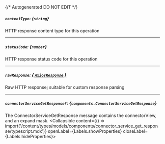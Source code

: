 {/* Autogenerated DO NOT EDIT  */}

##### `contentType`: *{`string`}*
HTTP response content type for this operation

---
##### `statusCode`: *{`number`}*
HTTP response status code for this operation

---
##### `rawResponse`: [*{ `AxiosResponse` }*](https://axios-http.com/docs/res_schema)
Raw HTTP response; suitable for custom response parsing

---
##### `connectorServiceGetResponse?`: *{`components.ConnectorServiceGetResponse`}*
The ConnectorServiceGetResponse message contains the connectorView, and an expand mask.
<Collapsible content={() => import('/content/types/models/components/connector_service_get_response/typescript.mdx')} openLabel={Labels.showProperties} closeLabel={Labels.hideProperties}>
</Collapsible>


